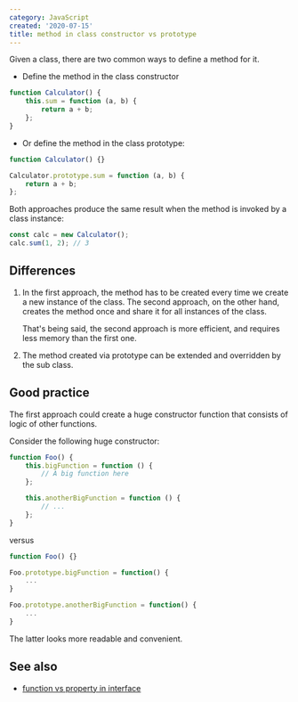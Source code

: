 ```yaml
---
category: JavaScript
created: '2020-07-15'
title: method in class constructor vs prototype
---
```


Given a class, there are two common ways to define a method for it.

-   Define the method in the class constructor

```js
function Calculator() {
    this.sum = function (a, b) {
        return a + b;
    };
}
```

-   Or define the method in the class prototype:

```js
function Calculator() {}

Calculator.prototype.sum = function (a, b) {
    return a + b;
};
```

Both approaches produce the same result when the method is invoked by a class instance:

```js
const calc = new Calculator();
calc.sum(1, 2); // 3
```

## Differences

1. In the first approach, the method has to be created every time we create a new instance of the class. The second approach, on the other hand, creates the method once and share it for all instances of the class.

    That's being said, the second approach is more efficient, and requires less memory than the first one.

2. The method created via prototype can be extended and overridden by the sub class.

## Good practice

The first approach could create a huge constructor function that consists of logic of other functions.

Consider the following huge constructor:

```js
function Foo() {
    this.bigFunction = function () {
        // A big function here
    };

    this.anotherBigFunction = function () {
        // ...
    };
}
```

versus

```js
function Foo() {}

Foo.prototype.bigFunction = function() {
    ...
}

Foo.prototype.anotherBigFunction = function() {
    ...
}
```

The latter looks more readable and convenient.

## See also

-   [function vs property in interface](https://phuoc.ng/collection/this-vs-that/function-vs-property-in-interface)
